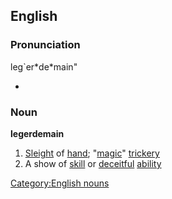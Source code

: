==English==
===Pronunciation===
leg`er*de*main"
*{{audio|en-us-legerdemain.ogg|Audio (US)}}

===Noun===
'''legerdemain'''
#[[Sleight]] of [[hand]]; "[[magic]]" [[trickery]]
#A show of [[skill]] or [[deceitful]] [[ability]]

[[Category:English nouns]]